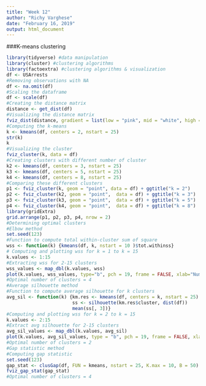 ```yaml
---
title: "Week 12"
author: "Richy Varghese"
date: "February 16, 2019"
output: html_document
---
```


###K-means clustering
```r
library(tidyverse) #data manipulation
library(cluster) #clustering algorithms
library(factoextra) #clustering algorithms & visualization
df <- USArrests
#Removing observations with NA
df <- na.omit(df)
#Scaling the dataframe
df <- scale(df)
#Creating the distance matrix
distance <- get_dist(df)
#Visualizing the distance matrix
fviz_dist(distance, gradient = list(low = "pink", mid = "white", high = "red"))
#Computing the k-means
k <- kmeans(df, centers = 2, nstart = 25)
str(k)
k
#Visualizing the cluster
fviz_cluster(k, data = df)
#Creating clusters with different number of cluster
k2 <- kmeans(df, centers = 3, nstart = 25)
k3 <- kmeans(df, centers = 5, nstart = 25)
k4 <- kmeans(df, centers = 8, nstart = 25)
#Comparing these different clusters
p1 <- fviz_cluster(k, geom = "point", data = df) + ggtitle("k = 2")
p2 <- fviz_cluster(k2, geom = "point",  data = df) + ggtitle("k = 3")
p3 <- fviz_cluster(k3, geom = "point",  data = df) + ggtitle("k = 5")
p4 <- fviz_cluster(k4, geom = "point",  data = df) + ggtitle("k = 8")
library(gridExtra)
grid.arrange(p1, p2, p3, p4, nrow = 2)
#Determining optimal clusters
#Elbow method
set.seed(123)
#Function to compute total within-cluster sum of square 
wss <- function(k) {kmeans(df, k, nstart = 10 )$tot.withinss}
# Computing and plotting wss for k = 1 to k = 15
k.values <- 1:15
#Extracting wss for 2-15 clusters
wss_values <- map_dbl(k.values, wss)
plot(k.values, wss_values, type="b", pch = 19, frame = FALSE, xlab="Number of clusters K", ylab="Total within-clusters sum of squares")
#Optimal number of clusters = 4
#Average silhouette method
#Function to compute average silhouette for k clusters
avg_sil <- function(k) {km.res <- kmeans(df, centers = k, nstart = 25)
                        ss <- silhouette(km.res$cluster, dist(df))
                        mean(ss[, 3])}
#Computing and plotting wss for k = 2 to k = 15
k.values <- 2:15
#Extract avg silhouette for 2-15 clusters
avg_sil_values <- map_dbl(k.values, avg_sil)
plot(k.values, avg_sil_values, type = "b", pch = 19, frame = FALSE, xlab = "Number of clusters K", ylab = "Average Silhouettes")
#Optimal number of clusters = 2
#Gap statistic method
#Computing gap statistic
set.seed(123)
gap_stat <- clusGap(df, FUN = kmeans, nstart = 25, K.max = 10, B = 50)
fviz_gap_stat(gap_stat)
#Optimal number of clusters = 4
```